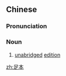 ==Chinese==
{{zh-forms}}

===Pronunciation===
{{zh-pron
|m=zúběn
|c=zuk1 bun2
|cat=n
}}

===Noun===
{{zh-noun}}

# [[unabridged]] [[edition]]

[[zh:足本]]